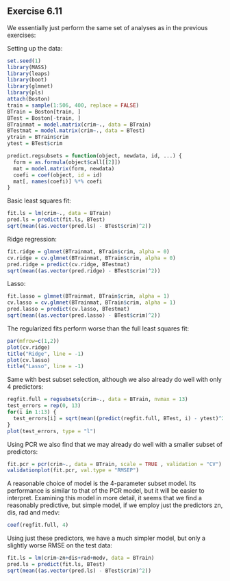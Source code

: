 Exercise 6.11
------------

We essentially just perform the same set of analyses as in the previous exercises:

Setting up the data:
```r
set.seed(1)
library(MASS)
library(leaps)
library(boot)
library(glmnet)
library(pls)
attach(Boston)
train = sample(1:506, 400, replace = FALSE)
BTrain = Boston[train, ]
BTest = Boston[-train, ]
BTrainmat = model.matrix(crim~., data = BTrain)
BTestmat = model.matrix(crim~., data = BTest)
ytrain = BTrain$crim
ytest = BTest$crim

predict.regsubsets = function(object, newdata, id, ...) {
  form = as.formula(object$call[[2]])
  mat = model.matrix(form, newdata)
  coefi = coef(object, id = id)
  mat[, names(coefi)] %*% coefi
}
```

Basic least squares fit:
```r
fit.ls = lm(crim~., data = BTrain)
pred.ls = predict(fit.ls, BTest)
sqrt(mean((as.vector(pred.ls) - BTest$crim)^2))
```

Ridge regression:
```r
fit.ridge = glmnet(BTrainmat, BTrain$crim, alpha = 0)
cv.ridge = cv.glmnet(BTrainmat, BTrain$crim, alpha = 0)
pred.ridge = predict(cv.ridge, BTestmat)
sqrt(mean((as.vector(pred.ridge) - BTest$crim)^2))
```

Lasso:
```r
fit.lasso = glmnet(BTrainmat, BTrain$crim, alpha = 1)
cv.lasso = cv.glmnet(BTrainmat, BTrain$crim, alpha = 1)
pred.lasso = predict(cv.lasso, BTestmat)
sqrt(mean((as.vector(pred.lasso) - BTest$crim)^2))
```

The regularized fits perform worse than the full least squares fit:
```r
par(mfrow=c(1,2))
plot(cv.ridge)
title("Ridge", line = -1)
plot(cv.lasso)
title("Lasso", line = -1)
```

Same with best subset selection, although we also already do well with only 4 predictors:
```r
regfit.full = regsubsets(crim~., data = BTrain, nvmax = 13)
test_errors = rep(0, 13)
for(i in 1:13) {
  test_errors[i] = sqrt(mean((predict(regfit.full, BTest, i) - ytest)^2))
}
plot(test_errors, type = "l")
```

Using PCR we also find that we may already do well with a smaller subset of predictors:
```r
fit.pcr = pcr(crim~., data = BTrain, scale = TRUE , validation = "CV")
validationplot(fit.pcr, val.type = "RMSEP")
```

A reasonable choice of model is the 4-parameter subset model. Its performance is similar to that of the PCR model, but it will be easier to interpret. Examining this model in more detail, it seems that we find a reasonably predictive, but simple model, if we employ just the predictors zn, dis, rad and medv:
```r
coef(regfit.full, 4)
```

Using just these predictors, we have a much simpler model, but only a slightly worse RMSE on the test data:
```r
fit.ls = lm(crim~zn+dis+rad+medv, data = BTrain)
pred.ls = predict(fit.ls, BTest)
sqrt(mean((as.vector(pred.ls) - BTest$crim)^2))
```

